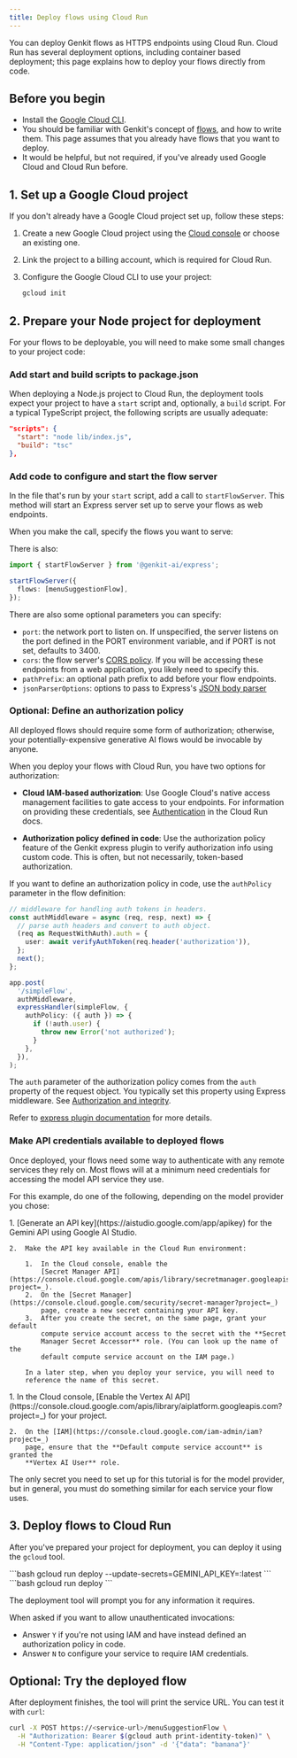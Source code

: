 ```yaml
---
title: Deploy flows using Cloud Run
---
```



You can deploy Genkit flows as HTTPS endpoints using Cloud Run. Cloud Run has
several deployment options, including container based deployment; this page
explains how to deploy your flows directly from code.

## Before you begin

- Install the [Google Cloud CLI](https://cloud.google.com/sdk/docs/install).
- You should be familiar with Genkit's concept of [flows](/docs/flows), and how to
  write them. This page assumes that you already have flows that you want to
  deploy.
- It would be helpful, but not required, if you've already used Google Cloud
  and Cloud Run before.

## 1. Set up a Google Cloud project

If you don't already have a Google Cloud project set up, follow these steps:

1.  Create a new Google Cloud project using the
    [Cloud console](https://console.cloud.google.com) or choose an existing one.

1.  Link the project to a billing account, which is required for Cloud Run.

1.  Configure the Google Cloud CLI to use your project:

    ```bash
    gcloud init
    ```

## 2. Prepare your Node project for deployment

For your flows to be deployable, you will need to make some small changes to
your project code:

### Add start and build scripts to package.json

When deploying a Node.js project to Cloud Run, the deployment tools expect your
project to have a `start` script and, optionally, a `build` script. For a
typical TypeScript project, the following scripts are usually adequate:

```json
"scripts": {
  "start": "node lib/index.js",
  "build": "tsc"
},
```

### Add code to configure and start the flow server

In the file that's run by your `start` script, add a call to `startFlowServer`.
This method will start an Express server set up to serve your flows as web
endpoints.

When you make the call, specify the flows you want to serve:

There is also:

```ts
import { startFlowServer } from '@genkit-ai/express';

startFlowServer({
  flows: [menuSuggestionFlow],
});
```

There are also some optional parameters you can specify:

- `port`: the network port to listen on. If unspecified, the server listens on
  the port defined in the PORT environment variable, and if PORT is not set,
  defaults to 3400.
- `cors`: the flow server's
  [CORS policy](https://www.npmjs.com/package/cors#configuration-options).
  If you will be accessing these endpoints from a web application, you likely
  need to specify this.
- `pathPrefix`: an optional path prefix to add before your flow endpoints.
- `jsonParserOptions`: options to pass to Express's
  [JSON body parser](https://www.npmjs.com/package/body-parser#bodyparserjsonoptions)

### Optional: Define an authorization policy

All deployed flows should require some form of authorization; otherwise, your potentially-expensive generative AI flows would be invocable by anyone.

When you deploy your flows with Cloud Run, you have two options for
authorization:

- **Cloud IAM-based authorization**: Use Google Cloud's native access management
  facilities to gate access to your endpoints. For information on providing
  these credentials, see
  [Authentication](https://cloud.google.com/run/docs/authenticating/overview)
  in the Cloud Run docs.

- **Authorization policy defined in code**: Use the authorization policy feature
  of the Genkit express plugin to verify authorization info using custom code.
  This is often, but not necessarily, token-based authorization.

If you want to define an authorization policy in code, use the `authPolicy`
parameter in the flow definition:

```ts
// middleware for handling auth tokens in headers.
const authMiddleware = async (req, resp, next) => {
  // parse auth headers and convert to auth object.
  (req as RequestWithAuth).auth = {
    user: await verifyAuthToken(req.header('authorization')),
  };
  next();
};

app.post(
  '/simpleFlow',
  authMiddleware,
  expressHandler(simpleFlow, {
    authPolicy: ({ auth }) => {
      if (!auth.user) {
        throw new Error('not authorized');
      }
    },
  }),
);
```

The `auth` parameter of the authorization policy comes from the `auth` property
of the request object. You typically set this property using Express middleware.
See
[Authorization and integrity](/docs/auth#non-firebase-http-authorization).

Refer to [express plugin documentation](https://js.api.genkit.dev/modules/_genkit-ai_express.html)
for more details.

### Make API credentials available to deployed flows

Once deployed, your flows need some way to authenticate with any remote services
they rely on. Most flows will at a minimum need credentials for accessing the
model API service they use.

For this example, do one of the following, depending on the model provider you
chose:

<Tabs>
  <TabItem label="Gemini (Google AI)">
    1.  [Generate an API key](https://aistudio.google.com/app/apikey) for the
        Gemini API using Google AI Studio.

    2.  Make the API key available in the Cloud Run environment:

        1.  In the Cloud console, enable the
            [Secret Manager API](https://console.cloud.google.com/apis/library/secretmanager.googleapis.com?project=_).
        2.  On the [Secret Manager](https://console.cloud.google.com/security/secret-manager?project=_)
            page, create a new secret containing your API key.
        3.  After you create the secret, on the same page, grant your default
            compute service account access to the secret with the **Secret
            Manager Secret Accessor** role. (You can look up the name of the
            default compute service account on the IAM page.)

        In a later step, when you deploy your service, you will need to
        reference the name of this secret.

  </TabItem>
  <TabItem label="Gemini (Vertex AI)">
    1.  In the Cloud console,
        [Enable the Vertex AI API](https://console.cloud.google.com/apis/library/aiplatform.googleapis.com?project=_)
        for your project.

    2.  On the [IAM](https://console.cloud.google.com/iam-admin/iam?project=_)
        page, ensure that the **Default compute service account** is granted the
        **Vertex AI User** role.

  </TabItem>
</Tabs>

The only secret you need to set up for this tutorial is for the model provider,
but in general, you must do something similar for each service your flow uses.

## 3. Deploy flows to Cloud Run

After you've prepared your project for deployment, you can deploy it using the
`gcloud` tool.

<Tabs>
  <TabItem label="Gemini (Google AI)">
    ```bash
    gcloud run deploy --update-secrets=GEMINI_API_KEY=<your-secret-name>:latest
    ```
  </TabItem>
  <TabItem label="Gemini (Vertex AI)">
    ```bash
    gcloud run deploy
    ```
  </TabItem>
</Tabs>

The deployment tool will prompt you for any information it requires.

When asked if you want to allow unauthenticated invocations:

- Answer `Y` if you're not using IAM and have instead defined an authorization
  policy in code.
- Answer `N` to configure your service to require IAM credentials.

## Optional: Try the deployed flow

After deployment finishes, the tool will print the service URL. You can test
it with `curl`:

```bash
curl -X POST https://<service-url>/menuSuggestionFlow \
  -H "Authorization: Bearer $(gcloud auth print-identity-token)" \
  -H "Content-Type: application/json" -d '{"data": "banana"}'
```

